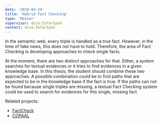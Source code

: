 ```yaml
---
date: '2019-04-24'
title: 'Hybrid Fact Checking'
type: 'Master'
supervisor: dice:ZafarSyed
contact: dice:ZafarSyed
---
```


In the semantic web, every triple is handled as a true fact. However, in the time of fake news, this does not have to hold. Therefore, the area of Fact Checking is developing approaches to check single facts. 

At the moment, there are two distinct approaches for that. Either, a system searches for textual evidences or it tries to find evidences in a given knowledge base. In this thesis, the student should combine these two approaches. A possible combination could be to find paths that are expected to be in the knowledge base if the fact is true. If the paths can not be found because single triples are missing, a textual Fact Checking system could be used to search for evidences for this single, missing fact.

Related projects:

* [FactCheck](https://github.com/dice-group/FactCheck)
* [COPAAL](https://github.com/dice-group/COPAAL)
